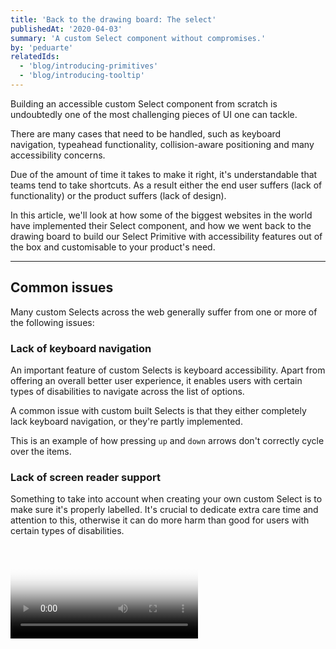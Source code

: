 ```yaml
---
title: 'Back to the drawing board: The select'
publishedAt: '2020-04-03'
summary: 'A custom Select component without compromises.'
by: 'peduarte'
relatedIds:
  - 'blog/introducing-primitives'
  - 'blog/introducing-tooltip'
---
```



Building an accessible custom Select component from scratch is undoubtedly one of the most challenging pieces of UI one can tackle.

There are many cases that need to be handled, such as keyboard navigation, typeahead functionality, collision-aware positioning and many accessibility concerns.

Due of the amount of time it takes to make it right, it's understandable that teams tend to take shortcuts. As a result either the end user suffers (lack of functionality) or the product suffers (lack of design).

In this article, we'll look at how some of the biggest websites in the world have implemented their Select component, and how we went back to the drawing board to build our Select Primitive with accessibility features out of the box and customisable to your product's need.

---

## Common issues

Many custom Selects across the web generally suffer from one or more of the following issues:

### Lack of keyboard navigation

An important feature of custom Selects is keyboard accessibility. Apart from offering an overall better user experience, it enables users with certain types of disabilities to navigate across the list of options.

A common issue with custom built Selects is that they either completely lack keyboard navigation, or they're partly implemented.

<ProductVideo src={yelp} />
<Text as="legend" mb={7} sx={{ textAlign: 'center', color: 'gray700', lineHeight: 0 }}>
  This is an example of how pressing <Code variant="fade">up</Code> and <Code variant="fade">down</Code> arrows don't
  correctly cycle over the items.
</Text>

### Lack of screen reader support

Something to take into account when creating your own custom Select is to make sure it's properly labelled. It's crucial to dedicate extra care time and attention to this, otherwise it can do more harm than good for users with certain types of disabilities.

<Video id="uEyUbQ_eqwg" poster={amazonVideoPoster} />
<Text as="legend" mb={7} sx={{ textAlign: 'center', color: 'gray700', lineHeight: 0 }}>
  The video above shows the how the screen reader lacks enough context and information to accurately announce the list
  of options.
</Text>

### No typeahead functionality

Typeahead functionality is specially helpful for Select with many options. If implemented, it can jump to the user's desired option based on what they're typing.

Lack of typeahead support can jeoperdize the user experience by forcing users to scan a long list of options.

<ProductVideo src={facebook} />
<Text as="legend" mb={7} sx={{ textAlign: 'center', color: 'gray700', lineHeight: 0 }}>
  This is an example of a custom Select without typeahead functionality. The user is trying to bypass scrolling through
  all options by typing in "US Dollar".
</Text>

### No collision detection

It's important to ensure that whenever the Menu appears it's entirely visible for the users. If collision detection isn't handled the Menu could be hidden from the user, effectively not providing all the neccessary information.

<ProductVideo src={soundcloud} />
<Text as="legend" mb={7} sx={{ textAlign: 'center', color: 'gray700', lineHeight: 0 }}>
  An example of a custom Select without collision support, notice how part of the Menu is out of view.
</Text>

### Incorrect Menu implementations

Managing user's expectation is another important factor to consider. Users interact with Select components all day long, on websites and on their operating systems. By displaying a piece of UI that looks like Select, users will expect a relatively positioned Menu to appear. It's important to be true to their expectations.

<ProductVideo src={squarespace} />
<Text as="legend" mb={7} sx={{ textAlign: 'center', color: 'gray700', lineHeight: 0 }}>
  In this example the Select Menu is implemented as a full screen Dialog instead of being relatively positioned to the
  click target.
</Text>

---

## Select Primitive

### Keyboard navigation

Implementing keyboard navigation is one of the most important accessibility features of the Select component. It helps users with motor diabilities navigate across the options in the select. Blind users also rely on keyboard for navigation. It's also important for other types of disablities, such as people with tremors, people without hands or people who have no use of their hands.

Keyboard navigation can also improve the user experience for people without disabilities, by allowing users to achieve their goal without reaching out for the mouse.

We support full keyboard accessibility so you can do anything you need without using your mouse.

When the Select Button is focused, you can:

- Press `space` key to open the menu
- Press `up` and `down` arrow keys to open the menu
- Typeahead lookups

When the Select Menu is opened, you can:

- Press `space` or `enter` keys to select the highlighted item
- Press `esc` to close the menu
- Press `up` and `down` arrow keys to navigate across items
- Typeahead lookups

### Typeahead

You can rely on typeahead funtionality if you're focused on the Select Button or when the Select Menu is opened.

<ProductVideo small src={typeaheadClosed} />
<Text as="legend" mb={7} sx={{ textAlign: 'center', color: 'gray700', lineHeight: 0 }}>
  Typeahead when Select button is focused example
</Text>

<ProductVideo small src={typeaheadOpen} />
<Text as="legend" mb={7} sx={{ textAlign: 'center', color: 'gray700', lineHeight: 0 }}>
  Typeahead when Select Menu is opened example
</Text>

Pressing the same letter will loop over all items that start with that letter.

<ProductVideo small src={typeaheadLoop} />
<Text as="legend" mb={7} sx={{ textAlign: 'center', color: 'gray700', lineHeight: 0 }}>
  Typeahead looping example
</Text>

Loop through items starting with the same letter if that letter is pressed repeatedly

### Screen reader

We provide the right `aria-*` attributes according to the WAI-ARIA specification to ensure voice over works correctly.

### Positioning

When you open the menu, we'll make sure that it's properly positioned above the menu, whilst keeping the selected item placed on top.

### Collision

In the unlikely scenario where there's not enough space to position the menu relatively to the selected item, we'll adjust the positioning automatically.

### Scroll based height

If the menu needs scrolling, we'll automatically add Scroll Indicators where necessary. As you start scrolling the menu, we'll proportionally update the height to allow more items to be visible at once.

### Focus trap

When the Menu is opened, the focus is trapped to the Menu container. Pressing `tab` at this point will prevent the focused element to changing. To navigate across the Items, the up and down arrow must be used.

### Scroll lock

When the Menu is opened, the page cannot be scrolled.

### Block clicks outside

When the Menu is opened, clicks on elements outside of it will be blocked. When you click outside, the Menu will be closed.

### Styling

As showed in the demo above, all the parts (and their corresponding states) that make up a Select componment are available in the parts panel.

The Select Primitve consists of two main parts, these are the `Button` and the `Menu`. Each of these part contains furhter nested parts.

<ProductImage src={parts} />
<Text as="legend" mb={7} sx={{ textAlign: 'center', color: 'gray700', lineHeight: 0 }}>
  All the parts of a Select Primitive
</Text>

### Modulz

Here's a short demo of how the Select Primtive can be styled via Modulz

<ProductVideo src={redSelect} />
<Text as="legend" mb={7} sx={{ textAlign: 'center', color: 'gray700', lineHeight: 0 }}>
  A demo of Modulz styling the Select Primitive
</Text>
